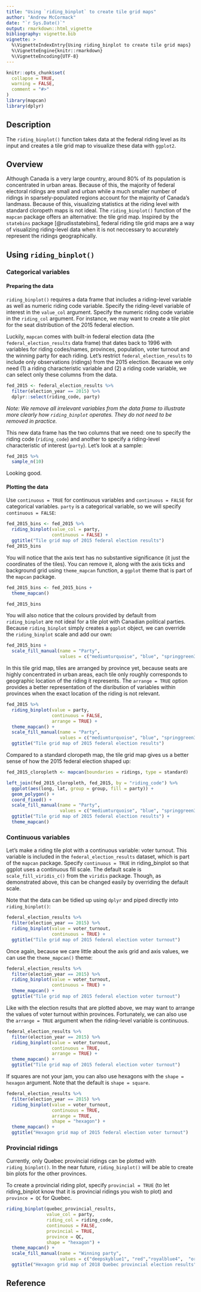 ```yaml
---
title: "Using `riding_binplot` to create tile grid maps"
author: "Andrew McCormack"
date: "`r Sys.Date()`"
output: rmarkdown::html_vignette
bibliography: vignette.bib
vignette: >
  %\VignetteIndexEntry{Using riding_binplot to create tile grid maps}
  %\VignetteEngine{knitr::rmarkdown}
  %\VignetteEncoding{UTF-8}
---
```


```r
knitr::opts_chunk$set(
  collapse = TRUE,
  warning = FALSE,
  comment = "#>"
)
library(mapcan)
library(dplyr)
```


## Description

The `riding_binplot()` function takes data at the federal riding level as its input and creates a tile grid map to visualize these data with `ggplot2`.

## Overview

Although Canada is a very large country, around 80% of its population is concentrated in urban areas. Because of this, the majority of federal electoral ridings are small and urban while a much smaller number of ridings in sparsely-populated regions account for the majority of Canada's landmass. Because of this, visualizing statistics at the riding level with standard cloropeth maps is not ideal. The `riding_binplot()` function of the `mapcan` package offers an alternative: the tile grid map. Inspired by the `statebins` package [@rudisstatebins], federal riding tile grid maps are a way of visualizing riding-level data when it is not neccessary to accurately represent the ridings geographically. 

## Using `riding_binplot()`

### Categorical variables

#### Preparing the data

`riding_binplot()` requires a data frame that includes a riding-level variable as well as numeric riding code variable. Specify the riding-level variable of interest in the `value_col` argument. Specify the numeric riding code variable in the `riding_col` argument. For instance, we may want to create a tile plot for the seat distribution of the 2015 federal election. 

Luckily, `mapcan` comes with built-in federal election data (the `federal_election_results` data frame) that dates back to 1996 with variables for riding codes/names, provinces, population, voter turnout and the winning party for each riding. Let's restrict `federal_election_results` to include only observations (ridings) from the 2015 election. Because we only need (1) a riding characteristic variable and (2) a riding code variable, we can select only these columns from the data.

```r
fed_2015 <- federal_election_results %>%
  filter(election_year == 2015) %>%
  dplyr::select(riding_code, party)
```

*Note: We remove all irrelevant variables from the data frame to illustrate more clearly how `riding_binplot` operates. They do not need to be removed in practice.*

This new data frame has the two columns that we need: one to specify the riding code (`riding_code`) and another to specify a riding-level characteristic of interest (`party`). Let's look at a sample:

```r
fed_2015 %>%
  sample_n(10)
```

Looking good.

#### Plotting the data 

Use `continuous = TRUE` for continuous variables and `continuous = FALSE` for categorical variables. `party` is a categorical variable, so we will specify `continuous = FALSE`:

```r
fed_2015_bins <- fed_2015 %>%
  riding_binplot(value_col = party, 
                 continuous = FALSE) +
  ggtitle("Tile grid map of 2015 federal election results")
fed_2015_bins
```

You will notice that the axis text has no substantive significance (it just the coordinates of the tiles). You can remove it, along with the axis ticks and background grid using `theme_mapcan` function, a `ggplot` theme that is part of the `mapcan` package.

```r
fed_2015_bins <- fed_2015_bins +
  theme_mapcan()

fed_2015_bins
```

You will also notice that the colours provided by default from `riding_binplot` are not ideal for a tile plot with Canadian political parties. Because `riding_binplot` simply creates a `ggplot` object, we can override the `riding_binplot` scale and add our own:  

```r
fed_2015_bins +
  scale_fill_manual(name = "Party",
                    values = c("mediumturquoise", "blue", "springgreen3", "red", "orange"))
```

In this tile grid map, tiles are arranged by province yet, because seats are highly concentrated in urban areas, each tile only roughly corresponds to geographic location of the riding it represents. The `arrange = TRUE` option provides a better representation of the disribution of variables within provinces when the exact location of the riding is not relevant.

```r
fed_2015 %>%
  riding_binplot(value = party, 
                 continuous = FALSE,
                 arrange = TRUE) + 
  theme_mapcan() + 
  scale_fill_manual(name = "Party",
                    values = c("mediumturquoise", "blue", "springgreen3", "red", "orange")) +
  ggtitle("Tile grid map of 2015 federal election results")
```

Compared to a standard cloropeth map, the tile grid map gives us a better sense of how the 2015 federal election shaped up:

```r
fed_2015_cloropleth <- mapcan(boundaries = ridings, type = standard)

left_join(fed_2015_cloropleth, fed_2015, by = "riding_code") %>%
  ggplot(aes(long, lat, group = group, fill = party)) +
  geom_polygon() + 
  coord_fixed() + 
  scale_fill_manual(name = "Party",
                    values = c("mediumturquoise", "blue", "springgreen3", "red", "orange")) +
  ggtitle("Tile grid map of 2015 federal election results") +
  theme_mapcan()
```


### Continuous variables

Let's make a riding tile plot with a continuous variable: voter turnout. This variable is included in the `federal_election_results` dataset, which is part of the `mapcan` package. Specify `continuous = TRUE` in riding_binplot so that ggplot uses a continuous fill scale. The default scale is `scale_fill_viridis_c()` from the `viridis` package. Though, as demonstrated above, this can be changed easily by overriding the default scale.

Note that the data can be tidied up using `dplyr` and piped directly into `riding_binplot()`:

```r
federal_election_results %>%
  filter(election_year == 2015) %>%
  riding_binplot(value = voter_turnout,
                 continuous = TRUE) +
  ggtitle("Tile grid map of 2015 federal election voter turnout")
```

Once again, because we care little about the axis grid and axis values, we can use the `theme_mapcan()` theme:

```r
federal_election_results %>%
  filter(election_year == 2015) %>%
  riding_binplot(value = voter_turnout,
                 continuous = TRUE) +
  theme_mapcan() +
  ggtitle("Tile grid map of 2015 federal election voter turnout")
```

Like with the election results that are plotted above, we may want to arrange the values of voter turnout within provinces. Fortunately, we can also use the `arrange = TRUE` argument when the riding-level variable is continuous. 

```r
federal_election_results %>%
  filter(election_year == 2015) %>%
  riding_binplot(value = voter_turnout,
                 continuous = TRUE,
                 arrange = TRUE) +
  theme_mapcan() +
  ggtitle("Tile grid map of 2015 federal election voter turnout")
```

If squares are not your jam, you can also use hexagons with the `shape = hexagon` argument. Note that the default is `shape = square`.

```r
federal_election_results %>%
  filter(election_year == 2015) %>%
  riding_binplot(value = voter_turnout,
                 continuous = TRUE,
                 arrange = TRUE,
                 shape = "hexagon") +
  theme_mapcan() +
  ggtitle("Hexagon grid map of 2015 federal election voter turnout")
```


### Provincial ridings

Currently, only Quebec provincial ridings can be plotted with `riding_binplot()`. In the near future, `riding_binplot()` will be able to create bin plots for the other provinces. 

To create a provincial riding plot, specify `provincial = TRUE` (to let riding_binplot know that it is provincial ridings you wish to plot) and `province = QC` for Quebec. 

```r
riding_binplot(quebec_provincial_results,
               value_col = party,
               riding_col = riding_code, 
               continuous = FALSE, 
               provincial = TRUE,
               province = QC,
               shape = "hexagon") +
  theme_mapcan() +
  scale_fill_manual(name = "Winning party", 
                    values = c("deepskyblue1", "red","royalblue4",  "orange")) +
  ggtitle("Hexagon grid map of 2018 Quebec provincial election results")
```


## Reference
